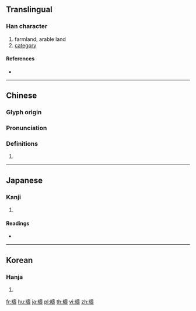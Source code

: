 {{character info/new}}
{{also|畴}}
==Translingual==

===Han character===
{{Han char|rn=102|rad=田|as=14|sn=19|four=64041|canj=WGNI}}

# farmland, arable land
# [[category]]

====References====
* {{Han ref|kx=0766.400|dkj=21967|dj=1177.080|hdz=42553.130|uh=7587|ud=30087|bh=C3A5|bd=50085}}

----

==Chinese==
{{zh-forms|s=畴}}

===Glyph origin===
{{Han etym}}

===Pronunciation===
{{zh-pron
|m=chóu
|c=cau4
|h=pfs=
|md=
|mn=
|w=
|mc=y
|oc=y
|cat=
}}

===Definitions===
{{zh-hanzi}}

# {{rfdef|lang=zh}}

----

==Japanese==

===Kanji===
{{ja-kanji|grade=|rs=田14}}

# {{defn|lang=ja|sort=田14}}

====Readings====
* {{ja-readings|goon=[[じゅう]] (jū)|kanon=[[ちゅう]] (chū)|kun=[[うね]] (une), [[たぐい]] (tagui)}}

----

==Korean==

===Hanja===
{{ko-hanja|hangeul=주|eumhun=|rv=ju|mr=chu|y=cwu}}

# {{defn|lang=ko|sort=田14}}

[[fr:疇]]
[[hu:疇]]
[[ja:疇]]
[[pl:疇]]
[[th:疇]]
[[vi:疇]]
[[zh:疇]]